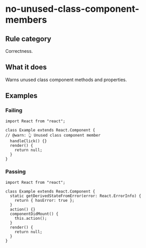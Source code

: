 # no-unused-class-component-members

## Rule category

Correctness.

## What it does

Warns unused class component methods and properties.

## Examples

### Failing

```tsx twoslash
import React from "react";

class Example extends React.Component {
// @warn: 👆 Unused class component member
  handleClick() {}
  render() {
    return null;
  }
}
```

### Passing

```tsx twoslash
import React from "react";

class Example extends React.Component {
  static getDerivedStateFromError(error: React.ErrorInfo) {
    return { hasError: true };
  }
  action() {}
  componentDidMount() {
    this.action();
  }
  render() {
    return null;
  }
}
```
